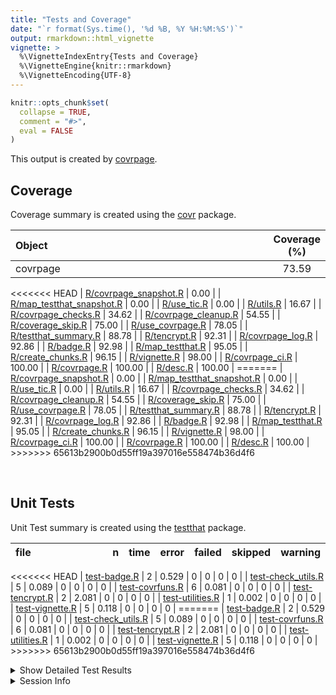```yaml
---
title: "Tests and Coverage"
date: "`r format(Sys.time(), '%d %B, %Y %H:%M:%S')`"
output: rmarkdown::html_vignette
vignette: >
  %\VignetteIndexEntry{Tests and Coverage}
  %\VignetteEngine{knitr::rmarkdown}
  %\VignetteEncoding{UTF-8}
---
```

  
```r
knitr::opts_chunk$set(
  collapse = TRUE,
  comment = "#>",
  eval = FALSE
)
```

<!--- Placeholder for tests/README.md Do Not Edit--->
This output is created by
[covrpage](https://github.com/metrumresearchgroup/covrpage).

## Coverage

Coverage summary is created using the
[covr](https://github.com/r-lib/covr)
package.

| Object                                                      | Coverage (%) |
| :---------------------------------------------------------- | :----------: |
| covrpage                                                    |    73.59     |
<<<<<<< HEAD
| [R/covrpage\_snapshot.R](https://github.com/metrumresearchgroup/covrpage/tree/master/R/covrpage_snapshot.R)          |     0.00     |
| [R/map\_testthat\_snapshot.R](https://github.com/metrumresearchgroup/covrpage/tree/master/R/map_testthat_snapshot.R) |     0.00     |
| [R/use\_tic.R](https://github.com/metrumresearchgroup/covrpage/tree/master/R/use_tic.R)                              |     0.00     |
| [R/utils.R](https://github.com/metrumresearchgroup/covrpage/tree/master/R/utils.R)                                   |    16.67     |
| [R/covrpage\_checks.R](https://github.com/metrumresearchgroup/covrpage/tree/master/R/covrpage_checks.R)              |    34.62     |
| [R/covrpage\_cleanup.R](https://github.com/metrumresearchgroup/covrpage/tree/master/R/covrpage_cleanup.R)            |    54.55     |
| [R/coverage\_skip.R](https://github.com/metrumresearchgroup/covrpage/tree/master/R/coverage_skip.R)                  |    75.00     |
| [R/use\_covrpage.R](https://github.com/metrumresearchgroup/covrpage/tree/master/R/use_covrpage.R)                    |    78.05     |
| [R/testthat\_summary.R](https://github.com/metrumresearchgroup/covrpage/tree/master/R/testthat_summary.R)            |    88.78     |
| [R/tencrypt.R](https://github.com/metrumresearchgroup/covrpage/tree/master/R/tencrypt.R)                             |    92.31     |
| [R/covrpage\_log.R](https://github.com/metrumresearchgroup/covrpage/tree/master/R/covrpage_log.R)                    |    92.86     |
| [R/badge.R](https://github.com/metrumresearchgroup/covrpage/tree/master/R/badge.R)                                   |    92.98     |
| [R/map\_testthat.R](https://github.com/metrumresearchgroup/covrpage/tree/master/R/map_testthat.R)                    |    95.05     |
| [R/create\_chunks.R](https://github.com/metrumresearchgroup/covrpage/tree/master/R/create_chunks.R)                  |    96.15     |
| [R/vignette.R](https://github.com/metrumresearchgroup/covrpage/tree/master/R/vignette.R)                             |    98.00     |
| [R/covrpage\_ci.R](https://github.com/metrumresearchgroup/covrpage/tree/master/R/covrpage_ci.R)                      |    100.00    |
| [R/covrpage.R](https://github.com/metrumresearchgroup/covrpage/tree/master/R/covrpage.R)                             |    100.00    |
| [R/desc.R](https://github.com/metrumresearchgroup/covrpage/tree/master/R/desc.R)                                     |    100.00    |
=======
| [R/covrpage\_snapshot.R](https://github.com/yonicd/covrpage/tree/master/R/covrpage_snapshot.R)          |     0.00     |
| [R/map\_testthat\_snapshot.R](https://github.com/yonicd/covrpage/tree/master/R/map_testthat_snapshot.R) |     0.00     |
| [R/use\_tic.R](https://github.com/yonicd/covrpage/tree/master/R/use_tic.R)                              |     0.00     |
| [R/utils.R](https://github.com/yonicd/covrpage/tree/master/R/utils.R)                                   |    16.67     |
| [R/covrpage\_checks.R](https://github.com/yonicd/covrpage/tree/master/R/covrpage_checks.R)              |    34.62     |
| [R/covrpage\_cleanup.R](https://github.com/yonicd/covrpage/tree/master/R/covrpage_cleanup.R)            |    54.55     |
| [R/coverage\_skip.R](https://github.com/yonicd/covrpage/tree/master/R/coverage_skip.R)                  |    75.00     |
| [R/use\_covrpage.R](https://github.com/yonicd/covrpage/tree/master/R/use_covrpage.R)                    |    78.05     |
| [R/testthat\_summary.R](https://github.com/yonicd/covrpage/tree/master/R/testthat_summary.R)            |    88.78     |
| [R/tencrypt.R](https://github.com/yonicd/covrpage/tree/master/R/tencrypt.R)                             |    92.31     |
| [R/covrpage\_log.R](https://github.com/yonicd/covrpage/tree/master/R/covrpage_log.R)                    |    92.86     |
| [R/badge.R](https://github.com/yonicd/covrpage/tree/master/R/badge.R)                                   |    92.98     |
| [R/map\_testthat.R](https://github.com/yonicd/covrpage/tree/master/R/map_testthat.R)                    |    95.05     |
| [R/create\_chunks.R](https://github.com/yonicd/covrpage/tree/master/R/create_chunks.R)                  |    96.15     |
| [R/vignette.R](https://github.com/yonicd/covrpage/tree/master/R/vignette.R)                             |    98.00     |
| [R/covrpage\_ci.R](https://github.com/yonicd/covrpage/tree/master/R/covrpage_ci.R)                      |    100.00    |
| [R/covrpage.R](https://github.com/yonicd/covrpage/tree/master/R/covrpage.R)                             |    100.00    |
| [R/desc.R](https://github.com/yonicd/covrpage/tree/master/R/desc.R)                                     |    100.00    |
>>>>>>> 65613b2900b0d55ff19a397016e558474b36d4f6

<br>

## Unit Tests

Unit Test summary is created using the
[testthat](https://github.com/r-lib/testthat)
package.

| file                                               | n |  time | error | failed | skipped | warning |
| :------------------------------------------------- | -: | ----: | ----: | -----: | ------: | ------: |
<<<<<<< HEAD
| [test-badge.R](https://github.com/metrumresearchgroup/covrpage/tree/master/tests/testthat/test-badge.R)              | 2 | 0.529 |     0 |      0 |       0 |       0 |
| [test-check\_utils.R](https://github.com/metrumresearchgroup/covrpage/tree/master/tests/testthat/test-check_utils.R) | 5 | 0.089 |     0 |      0 |       0 |       0 |
| [test-covrfuns.R](https://github.com/metrumresearchgroup/covrpage/tree/master/tests/testthat/test-covrfuns.R)        | 6 | 0.081 |     0 |      0 |       0 |       0 |
| [test-tencrypt.R](https://github.com/metrumresearchgroup/covrpage/tree/master/tests/testthat/test-tencrypt.R)        | 2 | 2.081 |     0 |      0 |       0 |       0 |
| [test-utilities.R](https://github.com/metrumresearchgroup/covrpage/tree/master/tests/testthat/test-utilities.R)      | 1 | 0.002 |     0 |      0 |       0 |       0 |
| [test-vignette.R](https://github.com/metrumresearchgroup/covrpage/tree/master/tests/testthat/test-vignette.R)        | 5 | 0.118 |     0 |      0 |       0 |       0 |
=======
| [test-badge.R](https://github.com/yonicd/covrpage/tree/master/tests/testthat/test-badge.R)              | 2 | 0.529 |     0 |      0 |       0 |       0 |
| [test-check\_utils.R](https://github.com/yonicd/covrpage/tree/master/tests/testthat/test-check_utils.R) | 5 | 0.089 |     0 |      0 |       0 |       0 |
| [test-covrfuns.R](https://github.com/yonicd/covrpage/tree/master/tests/testthat/test-covrfuns.R)        | 6 | 0.081 |     0 |      0 |       0 |       0 |
| [test-tencrypt.R](https://github.com/yonicd/covrpage/tree/master/tests/testthat/test-tencrypt.R)        | 2 | 2.081 |     0 |      0 |       0 |       0 |
| [test-utilities.R](https://github.com/yonicd/covrpage/tree/master/tests/testthat/test-utilities.R)      | 1 | 0.002 |     0 |      0 |       0 |       0 |
| [test-vignette.R](https://github.com/yonicd/covrpage/tree/master/tests/testthat/test-vignette.R)        | 5 | 0.118 |     0 |      0 |       0 |       0 |
>>>>>>> 65613b2900b0d55ff19a397016e558474b36d4f6

<details closed>

<summary> Show Detailed Test Results
</summary>

| file                                                   | context                    | test                                   | status | n |  time |
| :----------------------------------------------------- | :------------------------- | :------------------------------------- | :----- | -: | ----: |
<<<<<<< HEAD
| [test-badge.R](https://github.com/metrumresearchgroup/covrpage/tree/master/tests/testthat/test-badge.R#L14)              | badge                      | create badge: create                   | PASS   | 1 | 0.302 |
| [test-badge.R](https://github.com/metrumresearchgroup/covrpage/tree/master/tests/testthat/test-badge.R#L19)              | badge                      | create badge: output message           | PASS   | 1 | 0.227 |
| [test-check\_utils.R](https://github.com/metrumresearchgroup/covrpage/tree/master/tests/testthat/test-check_utils.R#L4)  | check for tests            | tests are detected                     | PASS   | 1 | 0.003 |
| [test-check\_utils.R](https://github.com/metrumresearchgroup/covrpage/tree/master/tests/testthat/test-check_utils.R#L14) | check for packages         | packages are detected                  | PASS   | 3 | 0.022 |
| [test-check\_utils.R](https://github.com/metrumresearchgroup/covrpage/tree/master/tests/testthat/test-check_utils.R#L23) | use covrpage               | test use\_covrpage                     | PASS   | 1 | 0.064 |
| [test-covrfuns.R](https://github.com/metrumresearchgroup/covrpage/tree/master/tests/testthat/test-covrfuns.R#L5)         | check summary covr         | covr\_summary: standard input          | PASS   | 1 | 0.042 |
| [test-covrfuns.R](https://github.com/metrumresearchgroup/covrpage/tree/master/tests/testthat/test-covrfuns.R#L9_L11)     | check summary covr         | covr\_summary: empty input             | PASS   | 1 | 0.003 |
| [test-covrfuns.R](https://github.com/metrumresearchgroup/covrpage/tree/master/tests/testthat/test-covrfuns.R#L19)        | check summary output types | with data: short                       | PASS   | 1 | 0.019 |
| [test-covrfuns.R](https://github.com/metrumresearchgroup/covrpage/tree/master/tests/testthat/test-covrfuns.R#L23)        | check summary output types | with data: long                        | PASS   | 1 | 0.014 |
| [test-covrfuns.R](https://github.com/metrumresearchgroup/covrpage/tree/master/tests/testthat/test-covrfuns.R#L27)        | check summary output types | with data: no data                     | PASS   | 1 | 0.001 |
| [test-covrfuns.R](https://github.com/metrumresearchgroup/covrpage/tree/master/tests/testthat/test-covrfuns.R#L35)        | check covr to df           | covr object to df: empty input         | PASS   | 1 | 0.002 |
| [test-tencrypt.R](https://github.com/metrumresearchgroup/covrpage/tree/master/tests/testthat/test-tencrypt.R#L16)        | encryption of PAT          | testing tencrypt: no add               | PASS   | 1 | 2.079 |
| [test-tencrypt.R](https://github.com/metrumresearchgroup/covrpage/tree/master/tests/testthat/test-tencrypt.R#L22)        | encryption of PAT          | testing tencrypt: with add             | PASS   | 1 | 0.002 |
| [test-utilities.R](https://github.com/metrumresearchgroup/covrpage/tree/master/tests/testthat/test-utilities.R#L10_L13)  | utils                      | find package in path: benchmark        | PASS   | 1 | 0.002 |
| [test-vignette.R](https://github.com/metrumresearchgroup/covrpage/tree/master/tests/testthat/test-vignette.R#L23)        | vignettes                  | testing vignette: file time update     | PASS   | 1 | 0.002 |
| [test-vignette.R](https://github.com/metrumresearchgroup/covrpage/tree/master/tests/testthat/test-vignette.R#L29)        | vignettes                  | testing vignette: create vignette dir  | PASS   | 1 | 0.026 |
| [test-vignette.R](https://github.com/metrumresearchgroup/covrpage/tree/master/tests/testthat/test-vignette.R#L39)        | vignettes                  | testing vignette: add suggests         | PASS   | 1 | 0.032 |
| [test-vignette.R](https://github.com/metrumresearchgroup/covrpage/tree/master/tests/testthat/test-vignette.R#L47)        | vignettes                  | testing vignette: append suggests      | PASS   | 1 | 0.032 |
| [test-vignette.R](https://github.com/metrumresearchgroup/covrpage/tree/master/tests/testthat/test-vignette.R#L57)        | vignettes                  | testing vignette: add vignette builder | PASS   | 1 | 0.026 |
=======
| [test-badge.R](https://github.com/yonicd/covrpage/tree/master/tests/testthat/test-badge.R#L14)              | badge                      | create badge: create                   | PASS   | 1 | 0.302 |
| [test-badge.R](https://github.com/yonicd/covrpage/tree/master/tests/testthat/test-badge.R#L19)              | badge                      | create badge: output message           | PASS   | 1 | 0.227 |
| [test-check\_utils.R](https://github.com/yonicd/covrpage/tree/master/tests/testthat/test-check_utils.R#L4)  | check for tests            | tests are detected                     | PASS   | 1 | 0.003 |
| [test-check\_utils.R](https://github.com/yonicd/covrpage/tree/master/tests/testthat/test-check_utils.R#L14) | check for packages         | packages are detected                  | PASS   | 3 | 0.022 |
| [test-check\_utils.R](https://github.com/yonicd/covrpage/tree/master/tests/testthat/test-check_utils.R#L23) | use covrpage               | test use\_covrpage                     | PASS   | 1 | 0.064 |
| [test-covrfuns.R](https://github.com/yonicd/covrpage/tree/master/tests/testthat/test-covrfuns.R#L5)         | check summary covr         | covr\_summary: standard input          | PASS   | 1 | 0.042 |
| [test-covrfuns.R](https://github.com/yonicd/covrpage/tree/master/tests/testthat/test-covrfuns.R#L9_L11)     | check summary covr         | covr\_summary: empty input             | PASS   | 1 | 0.003 |
| [test-covrfuns.R](https://github.com/yonicd/covrpage/tree/master/tests/testthat/test-covrfuns.R#L19)        | check summary output types | with data: short                       | PASS   | 1 | 0.019 |
| [test-covrfuns.R](https://github.com/yonicd/covrpage/tree/master/tests/testthat/test-covrfuns.R#L23)        | check summary output types | with data: long                        | PASS   | 1 | 0.014 |
| [test-covrfuns.R](https://github.com/yonicd/covrpage/tree/master/tests/testthat/test-covrfuns.R#L27)        | check summary output types | with data: no data                     | PASS   | 1 | 0.001 |
| [test-covrfuns.R](https://github.com/yonicd/covrpage/tree/master/tests/testthat/test-covrfuns.R#L35)        | check covr to df           | covr object to df: empty input         | PASS   | 1 | 0.002 |
| [test-tencrypt.R](https://github.com/yonicd/covrpage/tree/master/tests/testthat/test-tencrypt.R#L16)        | encryption of PAT          | testing tencrypt: no add               | PASS   | 1 | 2.079 |
| [test-tencrypt.R](https://github.com/yonicd/covrpage/tree/master/tests/testthat/test-tencrypt.R#L22)        | encryption of PAT          | testing tencrypt: with add             | PASS   | 1 | 0.002 |
| [test-utilities.R](https://github.com/yonicd/covrpage/tree/master/tests/testthat/test-utilities.R#L10_L13)  | utils                      | find package in path: benchmark        | PASS   | 1 | 0.002 |
| [test-vignette.R](https://github.com/yonicd/covrpage/tree/master/tests/testthat/test-vignette.R#L23)        | vignettes                  | testing vignette: file time update     | PASS   | 1 | 0.002 |
| [test-vignette.R](https://github.com/yonicd/covrpage/tree/master/tests/testthat/test-vignette.R#L29)        | vignettes                  | testing vignette: create vignette dir  | PASS   | 1 | 0.026 |
| [test-vignette.R](https://github.com/yonicd/covrpage/tree/master/tests/testthat/test-vignette.R#L39)        | vignettes                  | testing vignette: add suggests         | PASS   | 1 | 0.032 |
| [test-vignette.R](https://github.com/yonicd/covrpage/tree/master/tests/testthat/test-vignette.R#L47)        | vignettes                  | testing vignette: append suggests      | PASS   | 1 | 0.032 |
| [test-vignette.R](https://github.com/yonicd/covrpage/tree/master/tests/testthat/test-vignette.R#L57)        | vignettes                  | testing vignette: add vignette builder | PASS   | 1 | 0.026 |
>>>>>>> 65613b2900b0d55ff19a397016e558474b36d4f6

</details>

<details>

<summary> Session Info </summary>

| Field    | Value                               |
| :------- | :---------------------------------- |
| Version  | R version 3.5.1 (2018-07-02)        |
| Platform | x86\_64-apple-darwin15.6.0 (64-bit) |
| Running  | macOS 10.14.2                       |
| Language | en\_US                              |
| Timezone | America/New\_York                   |

| Package  | Version |
| :------- | :------ |
| testthat | 2.0.1   |
| covr     | 3.2.1   |
| covrpage | 0.0.70  |

</details>

<!--- Final Status : pass --->
